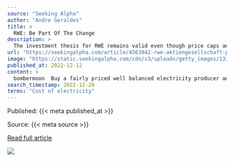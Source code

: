 ```yaml
---
source: "Seeking Alpha"
author: "Andre Geraldes"
title: >
  RWE: Be Part Of The Change
description: >
  The investment thesis for RWE remains valid even though price caps and windfalls taxes are likely. Read why investors should look closer at this German utility.
url: "https://seekingalpha.com/article/4563942-rwe-aktiengesellschaft-part-of-change"
image: "https://static.seekingalpha.com/cdn/s3/uploads/getty_images/1335671721/image_1335671721.jpg?io=getty-c-w750"
published_at: 2022-12-12
content: >
  bombermoon  Buy a fairly priced well balanced electricity producer and get the energy transformation potential upside for free. The need for an increase in energy security, the general reduction of e… [+9943 chars]
search_timestamp: 2022-12-28
terms: "Cost of electricity"
---
```



Published: {{< meta published_at >}}


Source: {{< meta source >}}


[Read full article]({{< meta url >}}){target='_blank'}



![](`r rmarkdown::metadata$image[1]`)
